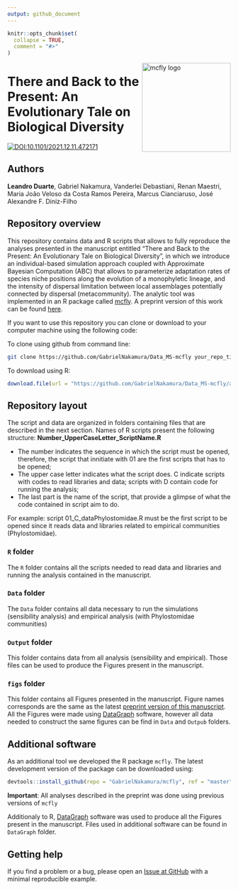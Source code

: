 ```yaml
---
output: github_document
---
```


```r
knitr::opts_chunk$set(
  collapse = TRUE,
  comment = "#>"
)
```

<img src="figs/Fig1.png" alt="mcfly logo" width="200px" align="right"/>

# There and Back to the Present: An Evolutionary Tale on Biological Diversity

[![DOI:10.1101/2021.12.11.472171](http://img.shields.io/badge/DOI-10.1101/2021.12.11.472171-B31B1B.svg)](https://www.biorxiv.org/content/10.1101/2021.12.11.472171v1)

## Authors

**Leandro Duarte**, 
    Gabriel Nakamura, 
    Vanderlei Debastiani, 
    Renan Maestri, 
    Maria João Veloso da Costa Ramos Pereira,
    Marcus Cianciaruso, 
    José Alexandre F. Diniz-Filho

## Repository overview

This repository contains data and R scripts that allows to fully reproduce the analyses presented in the 
    manuscript entitled "There and Back to the Present: An Evolutionary Tale on Biological Diversity", 
    in which we introduce an individual-based simulation approach coupled with Approximate Bayesian Computation (ABC)
    that allows to parameterize adaptation rates of species niche positions along the evolution of a monophyletic lineage,
    and the intensity of dispersal limitation between local assemblages potentially connected by dispersal (metacommunity). 
    The analytic tool was implemented in an R package called [mcfly](https://github.com/GabrielNakamura/mcfly). 
    A preprint version of this work can be found [here](https://www.biorxiv.org/content/10.1101/2021.12.11.472171v1).
    
If you want to use this repository you can clone or download to your computer machine using the following code:

To clone using github from command line:

```bash
git clone https://github.com/GabrielNakamura/Data_MS-mcfly your_repo_title
```


To download using R:

```r
download.file(url = "https://github.com/GabrielNakamura/Data_MS-mcfly/archive/main.zip", destfile = "Data_MS-mcfly.zip")
```

## Repository layout

The script and data are organized in folders containing files that are described in the next section. 
Names of R scripts present the following structure: 
    **Number_UpperCaseLetter_ScriptName.R**

- The number indicates the sequence in which the script must be opened, therefore, the script that 
    innitiate with 01 are the first scripts that has to be opened;
- The upper case letter indicates what the script does. C indicate scripts with codes to read libraries and
    data; scripts with D contain code for running the analysis;
- The last part is the name of the script, that provide a glimpse of what the code contained in script aim to do. 

For example: script 01_C_dataPhylostomidae.R must be the first script to be opened since it reads data and libraries related to 
    empirical communities (Phylostomidae).

### `R` folder

The `R` folder contains all the scripts needed to read data and libraries and running the analysis 
    contained in the manuscript. 
    
### `Data` folder

The `Data` folder contains all data necessary to run the simulations (sensibility analysis) and empirical analysis
    (with Phylostomidae communities)
    
### `Output` folder

This folder contains data from all analysis (sensibility and empirical). Those files can be used to 
    produce the Figures present in the manuscript.
    
### `figs` folder

This folder contains all Figures presented in the manuscript. Figure names corresponds are the same as the latest [preprint version of this manuscript](https://www.biorxiv.org/content/10.1101/2021.12.11.472171v2). 
All the Figures were made using [DataGraph](https://apps.apple.com/us/app/datagraph/id407412840?mt=12) software, however all data needed to construct the same figures can be find in `Data` and `Outpub` folders.

## Additional software

As an additional tool we developed the R package `mcfly`. The latest development version of the package can be downloaded using:

```r
devtools::install_github(repo = "GabrielNakamura/mcfly", ref = "master")
```

**Important**: All analyses described in the preprint was done using previous versions of `mcfly`

Additionaly to R, [DataGraph](https://apps.apple.com/us/app/datagraph/id407412840?mt=12) software was used to produce all the Figures present in the manuscript. Files used in additional software can be found in `DataGraph` folder.

## Getting help

If you find a problem or a bug, please open an [Issue at GitHub](https://github.com/GabrielNakamura/Data_MS-mcfly/issues) with a minimal reproducible example.
